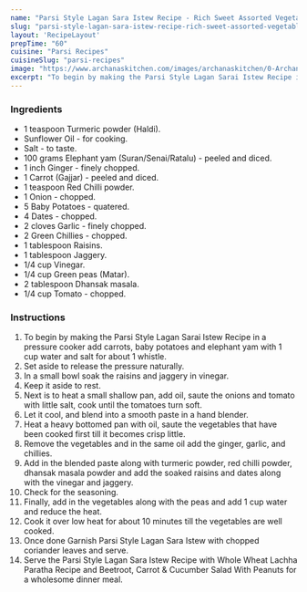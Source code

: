 ---
name: "Parsi Style Lagan Sara Istew Recipe - Rich Sweet Assorted Vegetable Curry"
slug: "parsi-style-lagan-sara-istew-recipe-rich-sweet-assorted-vegetable-curry"
layout: 'RecipeLayout'
prepTime: "60"
cuisine: "Parsi Recipes"
cuisineSlug: "parsi-recipes"
image: "https://www.archanaskitchen.com/images/archanaskitchen/0-Archanas-Kitchen-Recipes/2016/oct-24/Parsi_Style_Lagan_Sara_Stew_Recipe_Mixed_Vegetable_Sabzi-1.jpg"
excerpt: "To begin by making the Parsi Style Lagan Sarai Istew Recipe in a pressure cooker add carrots, baby potatoes and elephant yam with 1 cup water and salt for about 1 whistle"
---

### Ingredients

- 1 teaspoon Turmeric powder (Haldi).
- Sunflower Oil - for cooking.
- Salt - to taste.
- 100 grams Elephant yam (Suran/Senai/Ratalu) - peeled and diced.
- 1 inch Ginger - finely chopped.
- 1 Carrot (Gajjar) - peeled and diced.
- 1 teaspoon Red Chilli powder.
- 1 Onion - chopped.
- 5 Baby Potatoes - quatered.
- 4 Dates - chopped.
- 2 cloves Garlic - finely chopped.
- 2 Green Chillies - chopped.
- 1 tablespoon Raisins.
- 1 tablespoon Jaggery.
- 1/4 cup Vinegar.
- 1/4 cup Green peas (Matar).
- 2 tablespoon Dhansak masala.
- 1/4 cup Tomato - chopped.

### Instructions

1. To begin by making the Parsi Style Lagan Sarai Istew Recipe in a pressure cooker add carrots, baby potatoes and elephant yam with 1 cup water and salt for about 1 whistle.
1. Set aside to release the pressure naturally.
1. In a small bowl soak the raisins and jaggery in vinegar.
1. Keep it aside to rest.
1. Next is to heat a small shallow pan, add oil, saute the onions and tomato with little salt, cook until the tomatoes turn soft.
1. Let it cool, and blend into a smooth paste in a hand blender.
1. Heat a heavy bottomed pan with oil, saute the vegetables that have been cooked first till it becomes crisp little.
1. Remove the vegetables and in the same oil add the ginger, garlic, and chillies.
1. Add in the blended paste along with turmeric powder, red chilli powder, dhansak masala powder and add the soaked raisins and dates along with the vinegar and jaggery.
1. Check for the seasoning.
1.  Finally, add in the vegetables along with the peas and add 1 cup water and reduce the heat.
1. Cook it over low heat for about 10 minutes till the vegetables are well cooked.
1. Once done Garnish Parsi Style Lagan Sara Istew with chopped coriander leaves and serve.
1. Serve the Parsi Style Lagan Sara Istew Recipe with Whole Wheat Lachha Paratha Recipe and Beetroot, Carrot & Cucumber Salad With Peanuts for a wholesome dinner meal.
